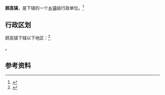 {{中国乡级行政区|32/12/84/103/000}}

'''顾高镇'''，是{{PRC admin/fullname|32/12/84/103/000|3}}下辖的一个[[乡镇|乡镇]]级行政单位。<ref>{{PRC admin/ref sgc|{{PRC admin/parent|32/12/84/103/000}}}}</ref>

== 行政区划 ==

顾高镇下辖以下地区：<ref>{{PRC admin/ref sgc|32/12/84/103/000}}</ref>

{{PRC admin/children|32/12/84/103/000}}。

== 参考资料 ==

{{reflist}}

{{行政区划小作品}}
{{PRC admin/navcat|32/12/84/103/000}}